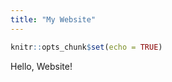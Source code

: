 ---
title: "My Website"
---

```{r setup, include=FALSE}
knitr::opts_chunk$set(echo = TRUE)
```

Hello, Website!

